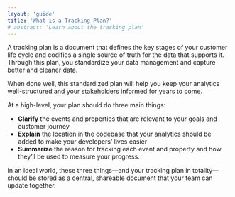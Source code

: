 ```yaml
---
layout: 'guide'
title: 'What is a Tracking Plan?'
# abstract: 'Learn about the tracking plan'
---
```



A tracking plan is a document that defines the key stages of your customer life cycle and codifies a single source of truth for the data that supports it. Through this plan, you standardize your data management and capture better and cleaner data.

When done well, this standardized plan will help you keep your analytics well-structured and your stakeholders informed for years to come.

At a high-level, your plan should do three main things:

- **Clarify** the events and properties that are relevant to your goals and customer journey
- **Explain** the location in the codebase that your analytics should be added to make your developers’ lives easier
- **Summarize** the reason for tracking each event and property and how they’ll be used to measure your progress.

In an ideal world, these three things—and your tracking plan in totality—should be stored as a central, shareable document that your team can update together.
